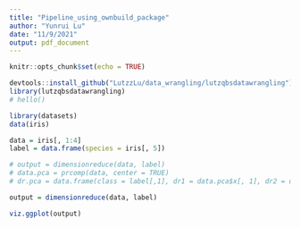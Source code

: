 ```yaml
---
title: "Pipeline_using_ownbuild_package"
author: "Yunrui Lu"
date: "11/9/2021"
output: pdf_document
---
```


```r
knitr::opts_chunk$set(echo = TRUE)
```

```r
devtools::install_github("LutzzLu/data_wrangling/lutzqbsdatawrangling")
library(lutzqbsdatawrangling)
# hello()
```

```r
library(datasets)
data(iris)
```

```r
data = iris[, 1:4]
label = data.frame(species = iris[, 5])
```

```r
# output = dimensionreduce(data, label)
# data.pca = prcomp(data, center = TRUE)
# dr.pca = data.frame(class = label[,1], dr1 = data.pca$x[, 1], dr2 = data.pca$x[, 2])
```

```r
output = dimensionreduce(data, label)
```


```r
viz.ggplot(output)
```


